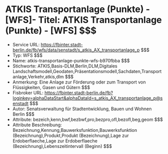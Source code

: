# ATKIS Transportanlage (Punkte) - [WFS]- Titel: ATKIS Transportanlage (Punkte) - [WFS] $$$
- Service URL: https://fbinter.stadt-berlin.de/fb/wfs/data/senstadt/s_atkis_AX_transportanlage_p $$$
- Typ: WFS $$$
- Name: atkis-transportanlage-punkte-wfs-b970fbba $$$
- Stichworte: ATKIS,Basis-DLM,Berlin,DLM,Digitales Landschaftsmodell,Geodaten,Präsentationsmodell,Sachdaten,Transportanlage,Verkehr,atkis,dlm $$$
- Anmerkung: Eine Anlage zur Förderung oder zum Transport von Flüssigkeiten, Gasen und Gütern $$$
- Fisbroker URL: https://fbinter.stadt-berlin.de/fb?loginkey=alphaDataStart&alphaDataId=s_atkis_AX_transportanlage_p@senstadt $$$
- Autor: Senatsverwaltung für Stadtentwicklung, Bauen und Wohnen Berlin $$$
- Attribute: bezeich,kenn,bwf,bezbwf,pro,bezpro,ofl,bezofl,beg,geom $$$
- Attribute Beschreibung: Bezeichnung,Kennung,Bauwerksfunktion,Bauwerksfunktion (Bezeichnung),Produkt,Produkt (Bezeichnung),Lage zur Erdoberflaeche,Lage zur Erdoberflaeche (Bezeichnung),Lebenszeitintervall (Beginn) $$$
